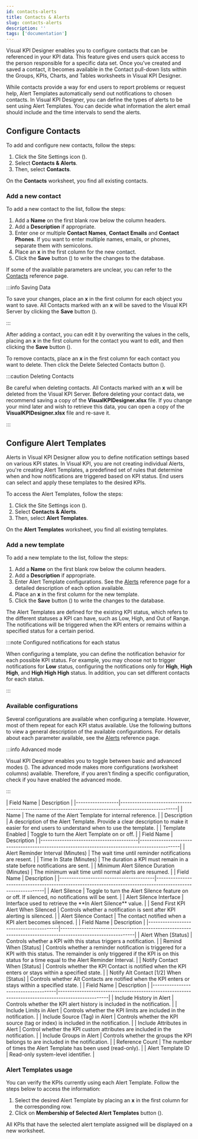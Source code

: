 ```yaml
---
id: contacts-alerts
title: Contacts & Alerts
slug: contacts-alerts
description: ''
tags: ['documentation']
---
```



Visual KPI Designer enables you to configure contacts that can be referenced in your KPI data. This feature gives end users quick access to the person responsible for a specific data set. Once you've created and saved a contact, it becomes available in the Contact pull-down lists within the Groups, KPIs, Charts, and Tables worksheets in Visual KPI Designer.

While contacts provide a way for end users to report problems or request help, Alert Templates automatically send out notifications to chosen contacts. In Visual KPI Designer, you can define the types of alerts to be sent using Alert Templates. You can decide what information the alert email should include and the time intervals to send the alerts.

## Configure Contacts

To add and configure new contacts, follow the steps:

1. Click the Site Settings icon (<PngFont name='options28' />).
2. Select **Contacts & Alerts**.
3. Then, select **Contacts**.

<StylizedImage
 imgURL="img/site-settings/contacts-worksheet.png"
 alt="Visual Designer Contacts Worksheet"
/>

On the **Contacts** worksheet, you find all existing contacts.

### Add a new contact

To add a new contact to the list, follow the steps:

1. Add a **Name** on the first blank row below the column headers.
2. Add a **Description** if appropriate.
3. Enter one or multiple **Contact Names**, **Contact Emails** and **Contact Phones**. If you want to enter multiple names, emails, or phones, separate them with semicolons.
4. Place an **x** in the first column for the new contact.
5. Click the **Save** button (<PngFont name='save28' />) to write the changes to the database.

If some of the available parameters are unclear, you can refer to the [Contacts](/docs/reference/visual-kpi-designer/site-settings/contacts) reference page.

:::info Saving Data

To save your changes, place an **x** in the first column for each object you want to save. All Contacts marked with an **x** will be saved to the Visual KPI Server by clicking the **Save** button (<PngFont name='save28' />).

:::

After adding a contact, you can edit it by overwriting the values in the cells, placing an **x** in the first column for the contact you want to edit, and then clicking the **Save** button (<PngFont name='save28' />).

To remove contacts, place an **x** in the first column for each contact you want to delete. Then click the Delete Selected Contacts button (<PngFont name='clear28a' />).

:::caution Deleting Contacts

Be careful when deleting contacts. All Contacts marked with an **x** will be deleted from the Visual KPI Server. Before deleting your contact data, we recommend saving a copy of the **VisualKPIDesigner.xlsx** file. If you change your mind later and wish to retrieve this data, you can open a copy of the **VisualKPIDesigner.xlsx** file and re-save it.

:::

## Configure Alert Templates

Alerts in Visual KPI Designer allow you to define notification settings based on various KPI states. In Visual KPI, you are not creating individual Alerts, you're creating Alert Templates, a predefined set of rules that determine when and how notifications are triggered based on KPI status. End users can select and apply these templates to the desired KPIs.

To access the Alert Templates, follow the steps:

1. Click the Site Settings icon (<PngFont name='options28' />).
2. Select **Contacts & Alerts**.
3. Then, select **Alert Templates**.

<StylizedImage
 imgURL="img/site-settings/alert-template.png"
 alt="Alert Template"
/>

On the **Alert Templates** worksheet, you find all existing templates.

### Add a new template

To add a new template to the list, follow the steps:

1. Add a **Name** on the first blank row below the column headers.
2. Add a **Description** if appropriate.
3. Enter Alert Template configurations. See the [Alerts](/docs/reference/visual-kpi-designer/site-settings/alerts) reference page for a detailed description of each option available.
4. Place an **x** in the first column for the new template.
5. Click the **Save** button (<PngFont name='save28' />) to write the changes to the database.

The Alert Templates are defined for the existing KPI status, which refers to the different statuses a KPI can have, such as Low, High, and Out of Range. The notifications will be triggered when the KPI enters or remains within a specified status for a certain period.

:::note Configured notifications for each status

When configuring a template, you can define the notification behavior for each possible KPI status. For example, you may choose not to trigger notifications for **Low** status, configuring the notifications only for **High**, **High High**, and **High High High** status. In addition, you can set different contacts for each status.

:::

### Available configurations

Several configurations are available when configuring a template. However, most of them repeat for each KPI status available. Use the following buttons to view a general description of the available configurations. For details about each parameter available, see the [Alerts](/docs/reference/visual-kpi-designer/site-settings/alerts) reference page.

:::info Advanced mode

Visual KPI Designer enables you to toggle between basic and advanced modes (<PngFont name='advancedmodereddot28gray' />). The advanced mode makes more configurations (worksheet columns) available. Therefore, if you aren't finding a specific configuration, check if you have enabled the advanced mode.

:::


<AccordionGroup>
<Accordion title="Basic settings">
| Field Name       | Description                                                                                          |
|------------------|------------------------------------------------------------------------------------------------------|
| Name             | The name of the Alert Template for internal reference.                                               |
| Description      | A description of the Alert Template. Provide a clear description to make it easier for end users to understand when to use the template. |
| Template Enabled | Toggle to turn the Alert Template on or off.                                                         |
</Accordion>

<Accordion title="Timing settings">        
| Field Name                              | Description                                                                                   |
|-----------------------------------------|-----------------------------------------------------------------------------------------------|
| Alert Reminder Interval (Minutes)       | The wait time until reminder notifications are resent.                                       |
| Time In State (Minutes)                 | The duration a KPI must remain in a state before notifications are sent.                      |
| Minimum Alert Silence Duration (Minutes) | The minimum wait time until normal alerts are resumed.                                        |
</Accordion>

<Accordion title="Alert control settings">
| Field Name                             | Description                                                                                                 |
|----------------------------------------|-------------------------------------------------------------------------------------------------------------|
| Alert Silence                          | Toggle to turn the Alert Silence feature on or off. If silenced, no notifications will be sent.            |
| Alert Silence Interface                | Interface used to retrieve the **In Alert Silence** value.                                                  |
| Send First KPI Alert When Silenced    | Controls whether a notification is sent after KPI alerting is silenced.                                    |
| Alert Silence Contact                 | The contact notified when a KPI alert becomes silenced.                                                      |
</Accordion>

<Accordion title="Notification settings">
| Field Name                             | Description                                                                                                 |
|----------------------------------------|-------------------------------------------------------------------------------------------------------------|
| Alert When [Status]                    | Controls whether a KPI with this status triggers a notification.                                             |
| Remind When [Status]                   | Controls whether a reminder notification is triggered for a KPI with this status. The remainder is only triggered if the KPI is on this status for a time equal to the Alert Reminder Interval. |
| Notify Contact When [Status]           | Controls whether the KPI Contact is notified when the KPI enters or stays within a specified state.         |
| Notify Alt Contact [1/2] When [Status] | Controls whether Alt Contacts are notified when the KPI enters or stays within a specified state.           |
</Accordion>

<Accordion title="Additional settings">
| Field Name                          | Description                                                                                       |
|-------------------------------------|---------------------------------------------------------------------------------------------------|
| Include History in Alert            | Controls whether the KPI alert history is included in the notification.                            |
| Include Limits in Alert             | Controls whether the KPI limits are included in the notification.                                  |
| Include Source (Tag) in Alert       | Controls whether the KPI source (tag or index) is included in the notification.                      |
| Include Attributes in Alert         | Control whether the KPI custom attributes are included in the notification.                         |
| Include Groups in Alert             | Controls whether the groups the KPI belongs to are included in the notification.                     |
| Reference Count                     | The number of times the Alert Template has been used (read-only).                                   |
| Alert Template ID                   | Read-only system-level identifier.                                                                |
</Accordion>

</AccordionGroup>

### Alert Templates usage

You can verify the KPIs currently using each Alert Template. Follow the steps below to access the information:

1. Select the desired Alert Template by placing an **x** in the first column for the corresponding row.
2. Click on **Membership of Selected Alert Templates** button (<PngFont name='membership28' />).

All KPIs that have the selected alert template assigned will be displayed on a new worksheet.

<StylizedImage
 imgURL="img/site-settings/alert-tamplates-membership.gif"
 alt="Alert Membership Worksheet"
/>